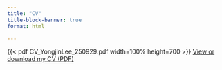 ```yaml
---
title: "CV"
title-block-banner: true
format: html

---
```




{{< pdf CV_YongjinLee_250929.pdf width=100% height=700 >}}
[View or download my CV (PDF)](CV_YongjinLee_250929.pdf)

 